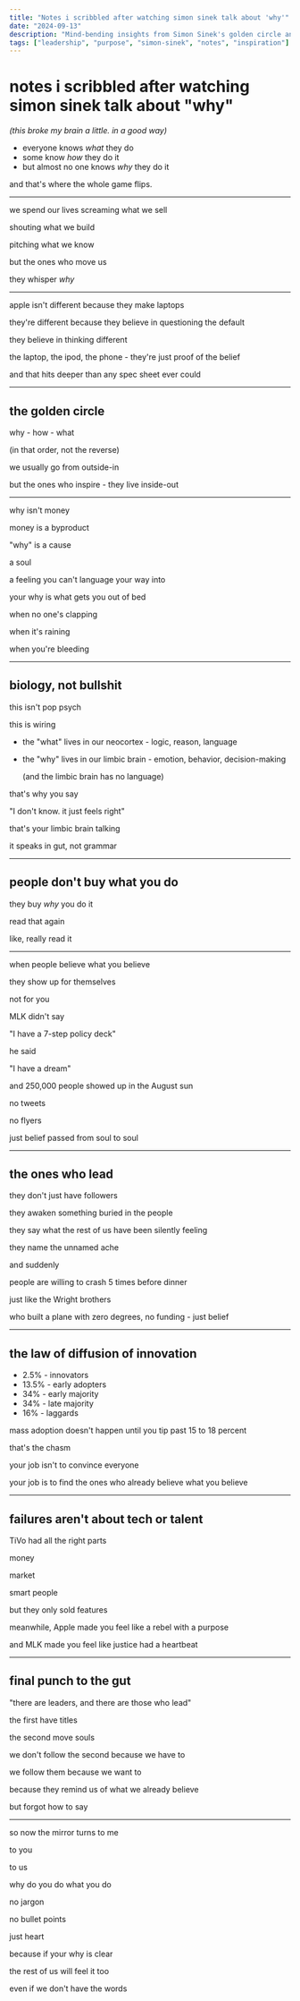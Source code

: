 ```yaml
---
title: "Notes i scribbled after watching simon sinek talk about 'why'"
date: "2024-09-13"
description: "Mind-bending insights from Simon Sinek's golden circle and the power of starting with why."
tags: ["leadership", "purpose", "simon-sinek", "notes", "inspiration"]
---
```


# notes i scribbled after watching simon sinek talk about "why"

*(this broke my brain a little. in a good way)*

- everyone knows *what* they do
- some know *how* they do it
- but almost no one knows *why* they do it

and that's where the whole game flips.

---

we spend our lives screaming what we sell

shouting what we build

pitching what we know

but the ones who move us

they whisper *why*

---

apple isn't different because they make laptops

they're different because they believe in questioning the default

they believe in thinking different

the laptop, the ipod, the phone - they're just proof of the belief

and that hits deeper than any spec sheet ever could

---

## the golden circle

why - how - what

(in that order, not the reverse)

we usually go from outside-in

but the ones who inspire - they live inside-out

---

why isn't money

money is a byproduct

"why" is a cause

a soul

a feeling you can't language your way into

your why is what gets you out of bed

when no one's clapping

when it's raining

when you're bleeding

---

## biology, not bullshit

this isn't pop psych

this is wiring

- the "what" lives in our neocortex - logic, reason, language
- the "why" lives in our limbic brain - emotion, behavior, decision-making
    
    (and the limbic brain has no language)
    

that's why you say

"I don't know. it just feels right"

that's your limbic brain talking

it speaks in gut, not grammar

---

## people don't buy what you do

they buy *why* you do it

read that again

like, really read it

---

when people believe what you believe

they show up for themselves

not for you

MLK didn't say

"I have a 7-step policy deck"

he said

"I have a dream"

and 250,000 people showed up in the August sun

no tweets

no flyers

just belief passed from soul to soul

---

## the ones who lead

they don't just have followers

they awaken something buried in the people

they say what the rest of us have been silently feeling

they name the unnamed ache

and suddenly

people are willing to crash 5 times before dinner

just like the Wright brothers

who built a plane with zero degrees, no funding - just belief

---

## the law of diffusion of innovation

- 2.5% - innovators
- 13.5% - early adopters
- 34% - early majority
- 34% - late majority
- 16% - laggards

mass adoption doesn't happen until you tip past 15 to 18 percent

that's the chasm

your job isn't to convince everyone

your job is to find the ones who already believe what you believe

---

## failures aren't about tech or talent

TiVo had all the right parts

money

market

smart people

but they only sold features

meanwhile, Apple made you feel like a rebel with a purpose

and MLK made you feel like justice had a heartbeat

---

## final punch to the gut

"there are leaders, and there are those who lead"

the first have titles

the second move souls

we don't follow the second because we have to

we follow them because we want to

because they remind us of what we already believe

but forgot how to say

---

so now the mirror turns to me

to you

to us

why do you do what you do

no jargon

no bullet points

just heart

because if your why is clear

the rest of us will feel it too

even if we don't have the words